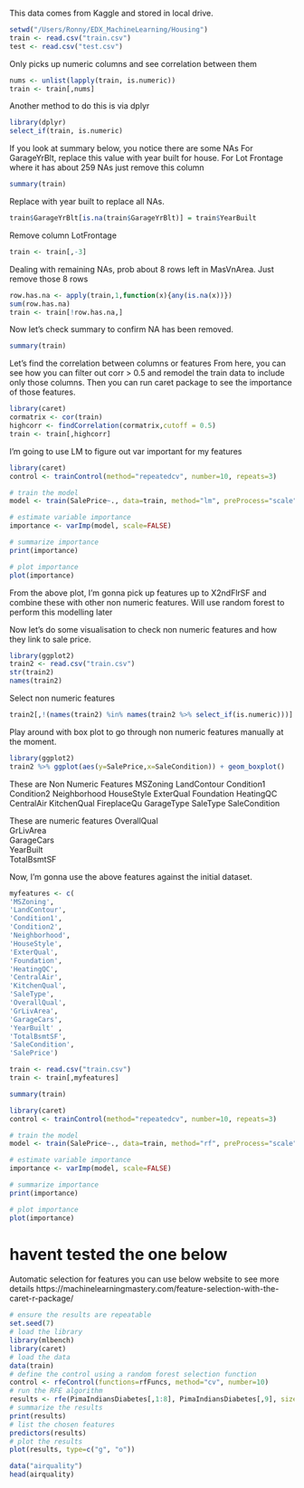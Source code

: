 


This data comes from Kaggle and stored in local drive.

```r
setwd("/Users/Ronny/EDX_MachineLearning/Housing")
train <- read.csv("train.csv")
test <- read.csv("test.csv")
```


Only picks up numeric columns and see correlation between them
```r
nums <- unlist(lapply(train, is.numeric))  
train <- train[,nums]
```


Another method to do this is via dplyr
```r
library(dplyr)
select_if(train, is.numeric)
```


If you look at summary below, you notice there are some NAs
For GarageYrBlt, replace this value with year built for house.
For Lot Frontage where it has about 259 NAs just remove this column

```r
summary(train)
```

Replace with year built to replace all NAs.

```r
train$GarageYrBlt[is.na(train$GarageYrBlt)] = train$YearBuilt
```

Remove column LotFrontage

```r
train <- train[,-3]
```



Dealing with remaining NAs, prob about 8 rows left in MasVnArea. Just remove those 8 rows
```r

row.has.na <- apply(train,1,function(x){any(is.na(x))})
sum(row.has.na)
train <- train[!row.has.na,]

```

Now let's check summary to confirm NA has been removed.

```r
summary(train)
```


Let's find the correlation between columns or features
From here, you can see how you can filter out corr > 0.5 and remodel the train data to include only those columns.
Then you can run caret package to see the importance of those features.

```r
library(caret)
cormatrix <- cor(train)
highcorr <- findCorrelation(cormatrix,cutoff = 0.5)
train <- train[,highcorr]
```

I'm going to use LM to figure out var important for my features


```r
library(caret)
control <- trainControl(method="repeatedcv", number=10, repeats=3)

# train the model
model <- train(SalePrice~., data=train, method="lm", preProcess="scale", trControl=control)

# estimate variable importance
importance <- varImp(model, scale=FALSE)

# summarize importance
print(importance)

# plot importance
plot(importance)

```


From the above plot, I'm gonna pick up features up to X2ndFlrSF and combine these with other non numeric features. 
Will use random forest to perform this modelling later

Now let's do some visualisation to check non numeric features and how they link to sale price.

```r
library(ggplot2)
train2 <- read.csv("train.csv")
str(train2)
names(train2)

```


Select non numeric features 
```r
train2[,!(names(train2) %in% names(train2 %>% select_if(is.numeric)))]

```

Play around with box plot to go through non numeric features manually at the moment.

```r
library(ggplot2)
train2 %>% ggplot(aes(y=SalePrice,x=SaleCondition)) + geom_boxplot()

```

These are Non Numeric Features
MSZoning
LandContour
Condition1
Condition2
Neighborhood
HouseStyle
ExterQual
Foundation
HeatingQC
CentralAir
KitchenQual
FireplaceQu
GarageType
SaleType
SaleCondition

These are numeric features
OverallQual			
GrLivArea			
GarageCars	
YearBuilt			
TotalBsmtSF


Now, I'm gonna use the above features against the initial dataset.

```r
myfeatures <- c(
'MSZoning',
'LandContour',
'Condition1',
'Condition2',
'Neighborhood',
'HouseStyle',
'ExterQual',
'Foundation',
'HeatingQC',
'CentralAir',
'KitchenQual',
'SaleType',
'OverallQual',			
'GrLivArea',		
'GarageCars',	
'YearBuilt'	,		
'TotalBsmtSF',
'SaleCondition',
'SalePrice')

train <- read.csv("train.csv")
train <- train[,myfeatures]

summary(train)


```

```r
library(caret)
control <- trainControl(method="repeatedcv", number=10, repeats=3)

# train the model
model <- train(SalePrice~., data=train, method="rf", preProcess="scale", trControl=control)

# estimate variable importance
importance <- varImp(model, scale=FALSE)

# summarize importance
print(importance)

# plot importance
plot(importance)
```


# havent tested the one below

Automatic selection for features you can use below website to see more details
https://machinelearningmastery.com/feature-selection-with-the-caret-r-package/

```r
# ensure the results are repeatable
set.seed(7)
# load the library
library(mlbench)
library(caret)
# load the data
data(train)
# define the control using a random forest selection function
control <- rfeControl(functions=rfFuncs, method="cv", number=10)
# run the RFE algorithm
results <- rfe(PimaIndiansDiabetes[,1:8], PimaIndiansDiabetes[,9], sizes=c(1:8), rfeControl=control)
# summarize the results
print(results)
# list the chosen features
predictors(results)
# plot the results
plot(results, type=c("g", "o"))

```




```r
data("airquality")
head(airquality)
```

